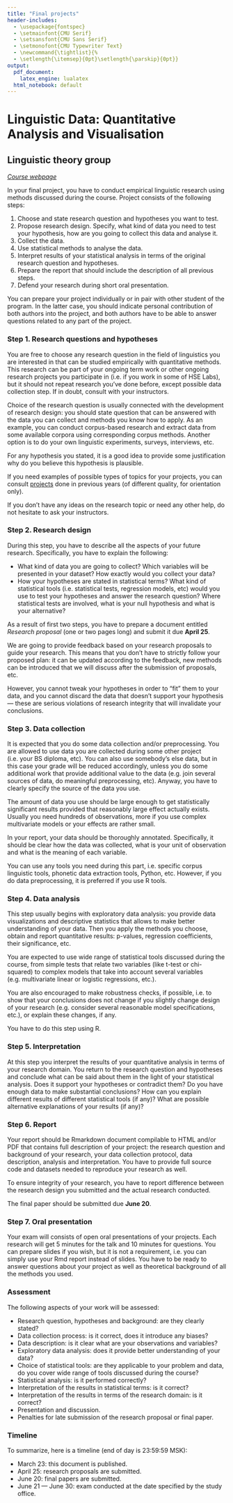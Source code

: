 ```yaml
---
title: "Final projects"
header-includes:
  - \usepackage{fontspec}
  - \setmainfont{CMU Serif}
  - \setsansfont{CMU Sans Serif}
  - \setmonofont{CMU Typewriter Text}
  - \newcommand{\tightlist}{%
  - \setlength{\itemsep}{0pt}\setlength{\parskip}{0pt}}
output:
  pdf_document:
    latex_engine: lualatex
  html_notebook: default
---
```


# Linguistic Data: Quantitative Analysis and Visualisation
## Linguistic theory group

_[Course webpage](http://math-info.hse.ru/s21/m)_

In your final project, you have to conduct empirical linguistic research using methods discussed during the course. Project consists of the following steps:

1. Choose and state research question and hypotheses you want to test.
2. Propose research design. Specify, what kind of data you need to test your hypothesis, how are you going to collect this data and analyse it.
3. Collect the data.
4. Use statistical methods to analyse the data.
5. Interpret results of your statistical analysis in terms of the original research question and hypotheses.
6. Prepare the report that should include the description of all previous steps.
7. Defend your research during short oral presentation.

You can prepare your project individually or in pair with other student of the program. In the latter case, you should indicate personal contribution of both authors into the project, and both authors have to be able to answer questions related to any part of the project.

### Step 1. Research questions and hypotheses
You are free to choose any research question in the field of linguistics you are interested in that can be studied empirically with quantitative methods. This research can be part of your ongoing term work or other ongoing research projects you participate in (i.e. if you work in some of HSE Labs), but it should not repeat research you've done before, except possible data collection step. If in doubt, consult with your instructors.

Choice of the research question is usually connected with the development of research design: you should state question that can be answered with the data you can collect and methods you know how to apply. As an example, you can conduct corpus-based research and extract data from some available corpora using corresponding corpus methods. Another option is to do your own linguistic experiments, surveys, interviews, etc.

For any hypothesis you stated, it is a good idea to provide some justification why do you believe this hypothesis is plausible.

If you need examples of possible types of topics for your projects, you can consult [projects](https://agricolamz.github.io/2018-MAG_R_course/projects-previous-case-studies.html) done in previous years (of different quality, for orientation only). 

If you don't have any ideas on the research topic or need any other help, do not hesitate to ask your instructors.

### Step 2. Research design

During this step, you have to describe all the aspects of your future research. Specifically, you have to explain the following:

- What kind of data you are going to collect? Which variables will be presented in your dataset? How exactly would you collect your data?
- How your hypotheses are stated in statistical terms? What kind of statistical tools (i.e. statistical tests, regression models, etc) would you use to test your hypotheses and answer the research question? Where statistical tests are involved, what is your null hypothesis and what is your alternative?

As a result of first two steps, you have to prepare a document entitled *Research proposal* (one or two pages long) and submit it due **April 25**.

We are going to provide feedback based on your research proposals to guide your research. This means that you don't have to strictly follow your proposed plan: it can be updated according to the feedback, new methods can be introduced that we will discuss after the submission of proposals, etc. 

However, you cannot tweak your hypotheses in order to "fit" them to your data, and you cannot discard the data that doesn't support your hypothesis — these are serious violations of research integrity that will invalidate your conclusions.

### Step 3. Data collection

It is expected that you do some data collection and/or preprocessing. You are allowed to use data you are collected during some other project (i.e. your BS diploma, etc). You can also use somebody's else data, but in this case your grade will be reduced accordingly, unless you do some additional work that provide additional value to the data (e.g. join several sources of data, do meaningful preprocessing, etc). Anyway, you have to clearly specify the source of the data you use.

The amount of data you use should be large enough to get statistically significant results provided that reasonably large effect actually exists. Usually you need hundreds of observations, more if you use complex multivariate models or your effects are rather small.

In your report, your data should be thoroughly annotated. Specifically, it should be clear how the data was collected, what is your unit of observation and what is the meaning of each variable.

You can use any tools you need during this part, i.e. specific corpus linguistic tools, phonetic data extraction tools, Python, etc. However, if you do data preprocessing, it is preferred if you use R tools.

### Step 4. Data analysis

This step usually begins with exploratory data analysis: you provide data visualizations and descriptive statistics that allows to make better understanding of your data. Then you apply the methods you choose, obtain and report quantitative results: p-values, regression coefficients, their significance, etc.

You are expected to use wide range of statistical tools discussed during the course, from simple tests that relate two variables (like t-test or chi-squared) to complex models that take into account several variables (e.g. multivariate linear or logistic regressions, etc.).

You are also encouraged to make robustness checks, if possible, i.e. to show that your conclusions does not change if you slightly change design of your research (e.g. consider several reasonable model specifications, etc.), or explain these changes, if any.

You have to do this step using R.

### Step 5. Interpretation

At this step you interpret the results of your quantitative analysis in terms of your research domain. You return to the research question and hypotheses and conclude what can be said about them in the light of your statistical analysis. Does it support your hypotheses or contradict them? Do you have enough data to make substantial conclusions? How can you explain different results of different statistical tools (if any)? What are possible alternative explanations of your results (if any)?

### Step 6. Report

Your report should be Rmarkdown document compilable to HTML and/or PDF that contains full description of your project: the research question and background of your research, your data collection protocol, data description, analysis and interpretation. You have to provide full source code and datasets needed to reproduce your research as well.

To ensure integrity of your research, you have to report difference between the research design you submitted and the actual research conducted.

The final paper should be submitted due **June 20**.

### Step 7. Oral presentation

Your exam will consists of open oral presentations of your projects. Each research will get 5 minutes for the talk and 10 minutes for questions. You can prepare slides if you wish, but it is not a requirement, i.e. you can simply use your Rmd report instead of slides. You have to be ready to answer questions about your project as well as theoretical background of all the methods you used.


### Assessment

The following aspects of your work will be assessed:

- Research question, hypotheses and background: are they clearly stated?
- Data collection process: is it correct, does it introduce any biases?
- Data description: is it clear what are your observations and variables?
- Exploratory data analysis: does it provide better understanding of your data?
- Choice of statistical tools: are they applicable to your problem and data, do you cover wide range of tools discussed during the course?
- Statistical analysis: is it performed correctly?
- Interpretation of the results in statistical terms: is it correct?
- Interpretation of the results in terms of the research domain: is it correct?
- Presentation and discussion.
- Penalties for late submission of the research proposal or final paper.

### Timeline

To summarize, here is a timeline (end of day is 23:59:59 MSK):

- March 23: this document is published.
- April 25: research proposals are submitted.
- June 20: final papers are submitted.
- June 21 — June 30: exam conducted at the date specified by the study office.
